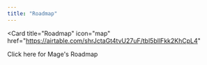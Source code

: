 ```yaml
---
title: "Roadmap"
---
```


<Card
  title="Roadmap"
  icon="map"
  href="<https://airtable.com/shrJctaGt4tvU27uF/tbl5bIlFkk2KhCpL4>"
>
  Click here for Mage's Roadmap
</Card>
